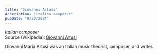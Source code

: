```yaml
---
title: "Giovanni Artusi"
description: "Italian composer"
pubDate: "9/20/2024"
---
```


*Italian composer*  
Source (Wikipedia): [Giovanni Artusi][1]

Giovanni Maria Artusi was an Italian music theorist, composer, and writer.

[1]: https://en.wikipedia.org/wiki/Giovanni_Artusi
